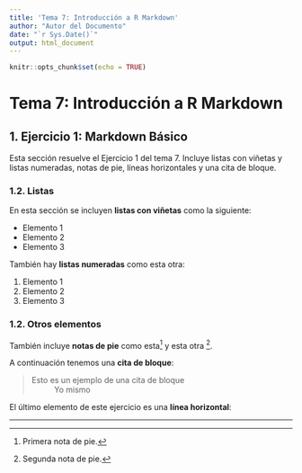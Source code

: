 ```yaml
---
title: 'Tema 7: Introducción a R Markdown'
author: "Autor del Documento"
date: "`r Sys.Date()`"
output: html_document
---
```


```r
knitr::opts_chunk$set(echo = TRUE)
```

# Tema 7: Introducción a R Markdown

## 1. Ejercicio 1: Markdown Básico
Esta sección resuelve el Ejercicio 1 del tema 7. Incluye listas con viñetas y 
listas numeradas, notas de pie, líneas horizontales y una cita de bloque.

### 1.2. Listas
En esta sección se incluyen **listas con viñetas** como la siguiente:

- Elemento 1
- Elemento 2
- Elemento 3

También hay **listas numeradas** como esta otra:

1. Elemento 1
2. Elemento 2
3. Elemento 3

### 1.2. Otros elementos
También incluye **notas de pie** como esta[^1] y esta otra [^2].

[^1]: Primera nota de pie.
[^2]: Segunda nota de pie.

A continuación tenemos una **cita de bloque**:

> Esto es un ejemplo de una cita de bloque
> ~ Yo mismo

El último elemento de este ejercicio es una **línea horizontal**:

---
